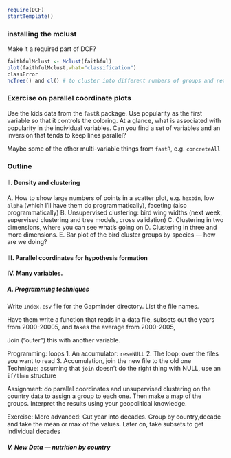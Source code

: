 

```r
require(DCF)
startTemplate()
```



### installing the mclust

Make it a required part of DCF?  

```r
faithfulMclust <- Mclust(faithful)
plot(faithfulMclust,what="classification")
classError
hcTree() and cl() # to cluster into different numbers of groups and return the index of the classification.
```



### Exercise on parallel coordinate plots

Use the kids data from the `fastR` package.  Use popularity as the first variable so that it controls the coloring.  At a glance, what is associated with popularity in the individual variables.  Can you find a set of variables and an inversion that tends to keep lines parallel?

Maybe some of the other multi-variable things from `fastR`, e.g. `concreteAll`

### Outline



#### II. Density and clustering

A. How to show large numbers of points in a scatter plot, e.g. `hexbin`, low `alpha` (which I'll have them do programmatically), faceting (also programmatically)
B. Unsupervised clustering: bird wing widths 
    (next week, supervised clustering and tree models, cross validation)
C. Clustering in two dimensions, where you can see what's going on
D. Clustering in three and more dimensions.
E. Bar plot of the bird cluster groups by species --- how are we doing?

#### III. Parallel coordinates for hypothesis formation

#### IV. Many variables.

##### A. Programming techniques 

Write `Index.csv` file for the Gapminder directory.  List the file names.

Have them write a function that reads in a data file, subsets out the years from 2000-20005, and takes the average from 2000-2005, 

Join ("outer") this with another variable.

Programming: loops
1. An accumulator: `res=NULL`
2. The loop: over the files you want to read
3. Accumulation, join the new file to the old one
    Technique: assuming that `join` doesn't do the right thing with NULL, use an `if/then` structure
    
Assignment: do parallel coordinates and unsupervised clustering on the country data to assign a group to each one. Then make a map of the groups.  Interpret the results using your geopolitical knowledge.


Exercise: More advanced: Cut year into decades. Group by country,decade and take the mean or max of the values.  Later on, take subsets to get individual decades

##### V. New Data --- nutrition by country